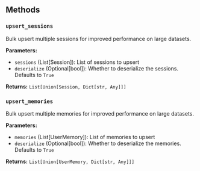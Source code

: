 ## Methods

### `upsert_sessions`

Bulk upsert multiple sessions for improved performance on large datasets.

**Parameters:**
- `sessions` (List[Session]): List of sessions to upsert
- `deserialize` (Optional[bool]): Whether to deserialize the sessions. Defaults to `True`

**Returns:** `List[Union[Session, Dict[str, Any]]]`

### `upsert_memories`

Bulk upsert multiple memories for improved performance on large datasets.

**Parameters:**
- `memories` (List[UserMemory]): List of memories to upsert  
- `deserialize` (Optional[bool]): Whether to deserialize the memories. Defaults to `True`

**Returns:** `List[Union[UserMemory, Dict[str, Any]]]`
